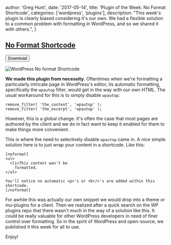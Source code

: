 
  author: 'Greg Hunt',
  date: '2017-05-14',
  title: 'Plugin of the Week: No Format Shortcode',
  categories: ['wordpress', 'plugins'],
  description:
    "This week's plugin is clearly biased considering it's our own. We had a flexible solution to a common problem with formatting in WordPress, and so we shared it with others.",
}


## [No Format Shortcode](https://wordpress.org/plugins/no-format-shortcode/)

<Button href="https://wordpress.org/plugins/no-format-shortcode/">
  Download
</Button>

<Image
  src="https://img.ghunt.io/no-format-shortcode.png"
  alt="WordPress No format Shortcode"
/>

**We made this plugin from necessity.** Oftentimes when we're formatting a particularly intricate page in WordPress's editor, its automatic formatting, specifically the `wpautop` filter, would get in the way with our own HTML. The usual workaround for this is to simply disable `wpautop`:

```
remove_filter( 'the_content', 'wpautop' );
remove_filter( 'the_excerpt', 'wpautop' );
```

However, this is a global change. It's often the case that most pages are authored by the client and we do in fact want to keep it enabled for them to make things more convenient.

This is where the need to selectively disable `wpautop` came in. A nice simple solution here is to just wrap your content in a shortcode. Like this:

```
[noformat]
<ul>
  <li>This content won't be
    formatted.
</ul>

You'll notice no automatic <p>'s or <br/>'s are added within this shortcode.
[/noformat]
```

For awhile this was actually our own snippet we would drop into a theme or mu-plugins for a client. Then we realized after a quick search on the WP plugins repo that there wasn't much in the way of a solution like this. It could be really valuable for other WordPress developers in need of finer control over formatting. So in the spirit of WordPress and open-source, we published it this week for all to use.

Enjoy!
